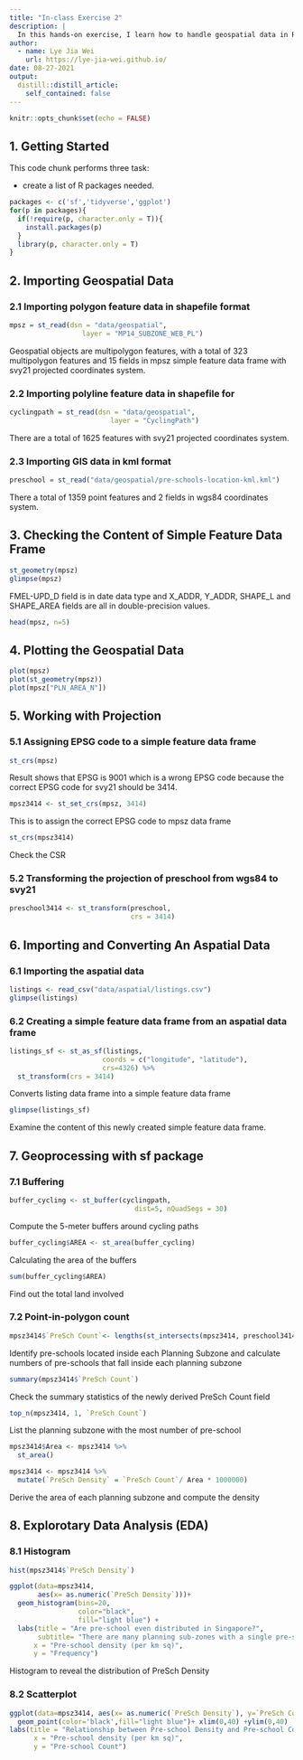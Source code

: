 ```yaml
---
title: "In-class Exercise 2"
description: |
  In this hands-on exercise, I learn how to handle geospatial data in R by using sf package.
author:
  - name: Lye Jia Wei
    url: https://lye-jia-wei.github.io/
date: 08-27-2021
output:
  distill::distill_article:
    self_contained: false
---
```



```r
knitr::opts_chunk$set(echo = FALSE)
```

## 1. Getting Started

This code chunk performs three task:

- create a list of R packages needed.

```r
packages <- c('sf','tidyverse','ggplot')
for(p in packages){
  if(!require(p, character.only = T)){
    install.packages(p)
  }
  library(p, character.only = T)
}

```

## 2. Importing Geospatial Data

### 2.1 Importing polygon feature data in shapefile format
```r
mpsz = st_read(dsn = "data/geospatial", 
                  layer = "MP14_SUBZONE_WEB_PL")
```
Geospatial objects are multipolygon features, with a total of 323 multipolygon features and 15 fields in mpsz simple feature data frame with svy21 projected coordinates system.

### 2.2 Importing polyline feature data in shapefile for
```r
cyclingpath = st_read(dsn = "data/geospatial", 
                         layer = "CyclingPath")
```
There are a total of 1625 features with svy21 projected coordinates system.

### 2.3 Importing GIS data in kml format
```r
preschool = st_read("data/geospatial/pre-schools-location-kml.kml")
```
There a total of 1359 point features and 2 fields in wgs84 coordinates system. 

## 3. Checking the Content of Simple Feature Data Frame
```r
st_geometry(mpsz)
glimpse(mpsz)
```
FMEL-UPD_D field is in date data type and X_ADDR, Y_ADDR, SHAPE_L and SHAPE_AREA fields are all in double-precision values.

```r
head(mpsz, n=5)  
```

## 4. Plotting the Geospatial Data

```r
plot(mpsz)
plot(st_geometry(mpsz))
plot(mpsz["PLN_AREA_N"])
```
## 5. Working with Projection
### 5.1 Assigning EPSG code to a simple feature data frame

```r
st_crs(mpsz)
```
Result shows that EPSG is 9001 which is a wrong EPSG code because the correct EPSG code for svy21 should be 3414.

```r
mpsz3414 <- st_set_crs(mpsz, 3414)
```
This is to assign the correct EPSG code to mpsz data frame

```r
st_crs(mpsz3414)
```
Check the CSR

### 5.2 Transforming the projection of preschool from wgs84 to svy21
```r
preschool3414 <- st_transform(preschool, 
                              crs = 3414)
```

## 6. Importing and Converting An Aspatial Data

### 6.1 Importing the aspatial data
```r
listings <- read_csv("data/aspatial/listings.csv")
glimpse(listings) 
```

### 6.2 Creating a simple feature data frame from an aspatial data frame

```r
listings_sf <- st_as_sf(listings, 
                       coords = c("longitude", "latitude"),
                       crs=4326) %>%
  st_transform(crs = 3414) 
```
Converts listing data frame into a simple feature data frame 

```r
glimpse(listings_sf)
```
Examine the content of this newly created simple feature data frame.

## 7. Geoprocessing with sf package

### 7.1 Buffering

```r
buffer_cycling <- st_buffer(cyclingpath, 
                               dist=5, nQuadSegs = 30)
```
Compute the 5-meter buffers around cycling paths

```r
buffer_cycling$AREA <- st_area(buffer_cycling)
```
Calculating the area of the buffers

```r
sum(buffer_cycling$AREA)
```
Find out the total land involved

### 7.2 Point-in-polygon count
```r
mpsz3414$`PreSch Count`<- lengths(st_intersects(mpsz3414, preschool3414))
```
Identify pre-schools located inside each Planning Subzone and calculate numbers of pre-schools that fall inside each planning subzone

```r
summary(mpsz3414$`PreSch Count`)
```
Check the summary statistics of the newly derived PreSch Count field

```r
top_n(mpsz3414, 1, `PreSch Count`)
```
List the planning subzone with the most number of pre-school

```r
mpsz3414$Area <- mpsz3414 %>%
  st_area()

mpsz3414 <- mpsz3414 %>%
  mutate(`PreSch Density` = `PreSch Count`/ Area * 1000000)
```
Derive the area of each planning subzone and compute the density

## 8. Explorotary Data Analysis (EDA)

### 8.1 Histogram
```r
hist(mpsz3414$`PreSch Density`)

ggplot(data=mpsz3414, 
       aes(x= as.numeric(`PreSch Density`)))+
  geom_histogram(bins=20, 
                 color="black", 
                 fill="light blue") +
  labs(title = "Are pre-school even distributed in Singapore?",
       subtitle= "There are many planning sub-zones with a single pre-school, on the other hand, \nthere are two planning sub-zones with at least 20 pre-schools",
      x = "Pre-school density (per km sq)",
      y = "Frequency")
```
Histogram to reveal the distribution of PreSch Density

### 8.2 Scatterplot


```r
ggplot(data=mpsz3414, aes(x= as.numeric(`PreSch Density`), y=`PreSch Count`)) +
  geom_point(color='black',fill="light blue")+ xlim(0,40) +ylim(0,40)
labs(title = "Relationship between Pre-school Density and Pre-school Count.",
      x = "Pre-school density (per km sq)",
      y = "Pre-school Count")

```